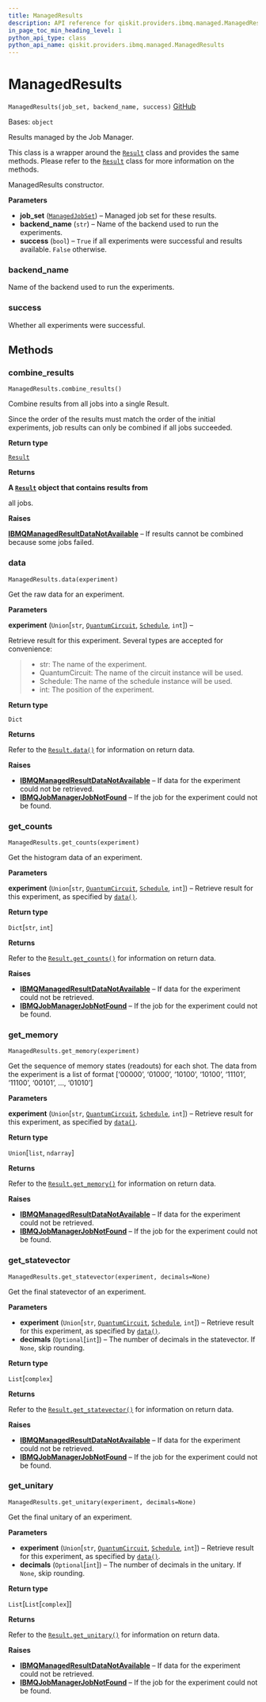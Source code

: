 ```yaml
---
title: ManagedResults
description: API reference for qiskit.providers.ibmq.managed.ManagedResults
in_page_toc_min_heading_level: 1
python_api_type: class
python_api_name: qiskit.providers.ibmq.managed.ManagedResults
---
```


# ManagedResults

<span id="qiskit.providers.ibmq.managed.ManagedResults" />

`ManagedResults(job_set, backend_name, success)` [GitHub](https://github.com/qiskit/qiskit-ibmq-provider/tree/stable/0.19/qiskit/providers/ibmq/managed/managedresults.py "view source code")

Bases: `object`

Results managed by the Job Manager.

This class is a wrapper around the [`Result`](qiskit.result.Result "qiskit.result.Result") class and provides the same methods. Please refer to the [`Result`](qiskit.result.Result "qiskit.result.Result") class for more information on the methods.

ManagedResults constructor.

**Parameters**

*   **job\_set** ([`ManagedJobSet`](qiskit.providers.ibmq.managed.ManagedJobSet "qiskit.providers.ibmq.managed.managedjobset.ManagedJobSet")) – Managed job set for these results.
*   **backend\_name** (`str`) – Name of the backend used to run the experiments.
*   **success** (`bool`) – `True` if all experiments were successful and results available. `False` otherwise.

<span id="qiskit.providers.ibmq.managed.ManagedResults.backend_name" />

### backend\_name

Name of the backend used to run the experiments.

<span id="qiskit.providers.ibmq.managed.ManagedResults.success" />

### success

Whether all experiments were successful.

## Methods

### combine\_results

<span id="qiskit.providers.ibmq.managed.ManagedResults.combine_results" />

`ManagedResults.combine_results()`

Combine results from all jobs into a single Result.

<Admonition title="Note" type="note">
  Since the order of the results must match the order of the initial experiments, job results can only be combined if all jobs succeeded.
</Admonition>

**Return type**

[`Result`](qiskit.result.Result "qiskit.result.result.Result")

**Returns**

**A [`Result`](qiskit.result.Result "qiskit.result.Result") object that contains results from**

all jobs.

**Raises**

[**IBMQManagedResultDataNotAvailable**](qiskit.providers.ibmq.managed.IBMQManagedResultDataNotAvailable "qiskit.providers.ibmq.managed.IBMQManagedResultDataNotAvailable") – If results cannot be combined because some jobs failed.

### data

<span id="qiskit.providers.ibmq.managed.ManagedResults.data" />

`ManagedResults.data(experiment)`

Get the raw data for an experiment.

**Parameters**

**experiment** (`Union`\[`str`, [`QuantumCircuit`](qiskit.circuit.QuantumCircuit "qiskit.circuit.quantumcircuit.QuantumCircuit"), [`Schedule`](qiskit.pulse.Schedule "qiskit.pulse.schedule.Schedule"), `int`]) –

Retrieve result for this experiment. Several types are accepted for convenience:

> *   str: The name of the experiment.
> *   QuantumCircuit: The name of the circuit instance will be used.
> *   Schedule: The name of the schedule instance will be used.
> *   int: The position of the experiment.

**Return type**

`Dict`

**Returns**

Refer to the [`Result.data()`](qiskit.result.Result#data "qiskit.result.Result.data") for information on return data.

**Raises**

*   [**IBMQManagedResultDataNotAvailable**](qiskit.providers.ibmq.managed.IBMQManagedResultDataNotAvailable "qiskit.providers.ibmq.managed.IBMQManagedResultDataNotAvailable") – If data for the experiment could not be retrieved.
*   [**IBMQJobManagerJobNotFound**](qiskit.providers.ibmq.managed.IBMQJobManagerJobNotFound "qiskit.providers.ibmq.managed.IBMQJobManagerJobNotFound") – If the job for the experiment could not be found.

### get\_counts

<span id="qiskit.providers.ibmq.managed.ManagedResults.get_counts" />

`ManagedResults.get_counts(experiment)`

Get the histogram data of an experiment.

**Parameters**

**experiment** (`Union`\[`str`, [`QuantumCircuit`](qiskit.circuit.QuantumCircuit "qiskit.circuit.quantumcircuit.QuantumCircuit"), [`Schedule`](qiskit.pulse.Schedule "qiskit.pulse.schedule.Schedule"), `int`]) – Retrieve result for this experiment, as specified by [`data()`](qiskit.providers.ibmq.managed.ManagedResults#data "qiskit.providers.ibmq.managed.ManagedResults.data").

**Return type**

`Dict`\[`str`, `int`]

**Returns**

Refer to the [`Result.get_counts()`](qiskit.result.Result#get_counts "qiskit.result.Result.get_counts") for information on return data.

**Raises**

*   [**IBMQManagedResultDataNotAvailable**](qiskit.providers.ibmq.managed.IBMQManagedResultDataNotAvailable "qiskit.providers.ibmq.managed.IBMQManagedResultDataNotAvailable") – If data for the experiment could not be retrieved.
*   [**IBMQJobManagerJobNotFound**](qiskit.providers.ibmq.managed.IBMQJobManagerJobNotFound "qiskit.providers.ibmq.managed.IBMQJobManagerJobNotFound") – If the job for the experiment could not be found.

### get\_memory

<span id="qiskit.providers.ibmq.managed.ManagedResults.get_memory" />

`ManagedResults.get_memory(experiment)`

Get the sequence of memory states (readouts) for each shot. The data from the experiment is a list of format \[‘00000’, ‘01000’, ‘10100’, ‘10100’, ‘11101’, ‘11100’, ‘00101’, …, ‘01010’]

**Parameters**

**experiment** (`Union`\[`str`, [`QuantumCircuit`](qiskit.circuit.QuantumCircuit "qiskit.circuit.quantumcircuit.QuantumCircuit"), [`Schedule`](qiskit.pulse.Schedule "qiskit.pulse.schedule.Schedule"), `int`]) – Retrieve result for this experiment, as specified by [`data()`](qiskit.providers.ibmq.managed.ManagedResults#data "qiskit.providers.ibmq.managed.ManagedResults.data").

**Return type**

`Union`\[`list`, `ndarray`]

**Returns**

Refer to the [`Result.get_memory()`](qiskit.result.Result#get_memory "qiskit.result.Result.get_memory") for information on return data.

**Raises**

*   [**IBMQManagedResultDataNotAvailable**](qiskit.providers.ibmq.managed.IBMQManagedResultDataNotAvailable "qiskit.providers.ibmq.managed.IBMQManagedResultDataNotAvailable") – If data for the experiment could not be retrieved.
*   [**IBMQJobManagerJobNotFound**](qiskit.providers.ibmq.managed.IBMQJobManagerJobNotFound "qiskit.providers.ibmq.managed.IBMQJobManagerJobNotFound") – If the job for the experiment could not be found.

### get\_statevector

<span id="qiskit.providers.ibmq.managed.ManagedResults.get_statevector" />

`ManagedResults.get_statevector(experiment, decimals=None)`

Get the final statevector of an experiment.

**Parameters**

*   **experiment** (`Union`\[`str`, [`QuantumCircuit`](qiskit.circuit.QuantumCircuit "qiskit.circuit.quantumcircuit.QuantumCircuit"), [`Schedule`](qiskit.pulse.Schedule "qiskit.pulse.schedule.Schedule"), `int`]) – Retrieve result for this experiment, as specified by [`data()`](qiskit.providers.ibmq.managed.ManagedResults#data "qiskit.providers.ibmq.managed.ManagedResults.data").
*   **decimals** (`Optional`\[`int`]) – The number of decimals in the statevector. If `None`, skip rounding.

**Return type**

`List`\[`complex`]

**Returns**

Refer to the [`Result.get_statevector()`](qiskit.result.Result#get_statevector "qiskit.result.Result.get_statevector") for information on return data.

**Raises**

*   [**IBMQManagedResultDataNotAvailable**](qiskit.providers.ibmq.managed.IBMQManagedResultDataNotAvailable "qiskit.providers.ibmq.managed.IBMQManagedResultDataNotAvailable") – If data for the experiment could not be retrieved.
*   [**IBMQJobManagerJobNotFound**](qiskit.providers.ibmq.managed.IBMQJobManagerJobNotFound "qiskit.providers.ibmq.managed.IBMQJobManagerJobNotFound") – If the job for the experiment could not be found.

### get\_unitary

<span id="qiskit.providers.ibmq.managed.ManagedResults.get_unitary" />

`ManagedResults.get_unitary(experiment, decimals=None)`

Get the final unitary of an experiment.

**Parameters**

*   **experiment** (`Union`\[`str`, [`QuantumCircuit`](qiskit.circuit.QuantumCircuit "qiskit.circuit.quantumcircuit.QuantumCircuit"), [`Schedule`](qiskit.pulse.Schedule "qiskit.pulse.schedule.Schedule"), `int`]) – Retrieve result for this experiment, as specified by [`data()`](qiskit.providers.ibmq.managed.ManagedResults#data "qiskit.providers.ibmq.managed.ManagedResults.data").
*   **decimals** (`Optional`\[`int`]) – The number of decimals in the unitary. If `None`, skip rounding.

**Return type**

`List`\[`List`\[`complex`]]

**Returns**

Refer to the [`Result.get_unitary()`](qiskit.result.Result#get_unitary "qiskit.result.Result.get_unitary") for information on return data.

**Raises**

*   [**IBMQManagedResultDataNotAvailable**](qiskit.providers.ibmq.managed.IBMQManagedResultDataNotAvailable "qiskit.providers.ibmq.managed.IBMQManagedResultDataNotAvailable") – If data for the experiment could not be retrieved.
*   [**IBMQJobManagerJobNotFound**](qiskit.providers.ibmq.managed.IBMQJobManagerJobNotFound "qiskit.providers.ibmq.managed.IBMQJobManagerJobNotFound") – If the job for the experiment could not be found.

